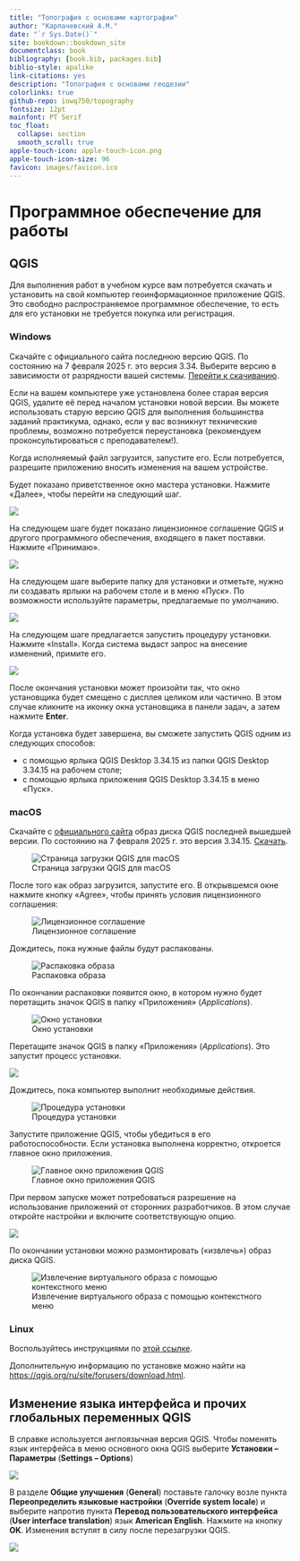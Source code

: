 ```yaml
--- 
title: "Топография с основами картографии"
author: "Карпачевский А.М."
date: "`r Sys.Date()`"
site: bookdown::bookdown_site
documentclass: book
bibliography: [book.bib, packages.bib]
biblio-style: apalike
link-citations: yes
description: "Топография с основами геодезии"
colorlinks: true
github-repo: iowq750/topography
fontsize: 12pt
mainfont: PT Serif
toc_float:
  collapse: section
  smooth_scroll: true
apple-touch-icon: apple-touch-icon.png
apple-touch-icon-size: 96
favicon: images/favicon.ico
---
```



# Программное обеспечение для работы {-}

## QGIS {-}

Для выполнения работ в учебном курсе вам потребуется скачать и установить на свой компьютер геоинформационное приложение QGIS. Это свободно распространяемое программное обеспечение, то есть для его установки не требуется покупка или регистрация. 

### Windows {-}

Скачайте с официального сайта последнюю версию QGIS. По состоянию на 7 февраля 2025 г. это версия 3.34. Выберите версию в зависимости от разрядности вашей системы. [Перейти к скачиванию](https://download.osgeo.org/qgis/windows/QGIS-OSGeo4W-3.34.15-1.msi){target="_blank"}.

Если на вашем компьютере уже установлена более старая версия QGIS, удалите её перед началом установки новой версии. Вы можете использовать старую версию QGIS для выполнения большинства заданий практикума, однако, если у вас возникнут технические проблемы, возможно потребуется переустановка (рекомендуем проконсультироваться с преподавателем!).

Когда исполняемый файл загрузится, запустите его. Если потребуется, разрешите приложению вносить изменения на вашем устройстве.

Будет показано приветственное окно мастера установки. Нажмите «Далее», чтобы перейти на следующий шаг.


![](images/Index0/win01.png)

На следующем шаге будет показано лицензионное соглашение QGIS и другого программного обеспечения, входящего в пакет поставки. Нажмите «Принимаю».

![](images/Index0/win02.png)

На следующем шаге выберите папку для установки и отметьте, нужно ли создавать ярлыки на рабочем столе и в меню «Пуск». По возможности используйте параметры, предлагаемые по умолчанию.

![](images/Index0/win03.png)

На следующем шаге предлагается запустить процедуру установки. Нажмите «Install». Когда система выдаст запрос на внесение изменений, примите его.

![](images/Index0/win04.png)

После окончания установки может произойти так, что окно установщика будет смещено с дисплея целиком или частично. В этом случае кликните на иконку окна установщика в панели задач, а затем нажмите **Enter**.

Когда установка будет завершена, вы сможете запустить QGIS одним из следующих способов:

* с помощью ярлыка QGIS Desktop 3.34.15 из папки QGIS Desktop 3.34.15 на рабочем столе;
* с помощью ярлыка приложения QGIS Desktop 3.34.15 в меню «Пуск».


### macOS {-}

Скачайте с [официального сайта](https://www.kyngchaos.com/files/software/qgis/QGIS-macOS-3.4.12-1.dmg){target="_blank"} образ диска QGIS последней вышедшей версии. По состоянию на 7 февраля 2025 г. это версия 3.34.15. [Скачать](https://qgis.org/downloads/macos/qgis-macos-pr.dmg){target="_blank"}.

![Страница загрузки QGIS для macOS](images/Index0/mac01.png)

После того как образ загрузится, запустите его. В открывшемся окне нажмите кнопку «Agree», чтобы принять условия лицензионного соглашения:

![Лицензионное соглашение](images/Index0/mac02.png)

Дождитесь, пока нужные файлы будут распакованы.


![Распаковка образа](images/Index0/mac03.png)

По окончании распаковки появится окно, в котором нужно будет перетащить значок QGIS в папку «Приложения» (*Applications*).

![Окно установки](images/Index0/mac04.png)

Перетащите значок QGIS в папку «Приложения» (*Applications*). Это запустит процесс установки.

![](images/Index0/mac05.png)

Дождитесь, пока компьютер выполнит необходимые действия.

![Процедура установки](images/Index0/mac06.png)

Запустите приложение QGIS, чтобы убедиться в его работоспособности. Если установка выполнена корректно, откроется главное окно приложения.

![Главное окно приложения QGIS](images/Index0/mac07.png)

При первом запуске может потребоваться разрешение на использование приложений от сторонних разработчиков. В этом случае откройте настройки и включите соответствующую опцию.

![](images/Index0/mac08.png)

По окончании установки можно размонтировать («извлечь») образ диска QGIS.

![Извлечение виртуального образа с помощью контекстного меню](images/Index0/mac09.png)

### Linux {-}

Воспользуйтесь инструкциями по [этой ссылке](https://qgis.org/ru/site/forusers/alldownloads.html#linux){target="_blank"}.

Дополнительную информацию по установке можно найти на [https://qgis.org/ru/site/forusers/download.html](https://qgis.org/ru/site/forusers/download.html){target="_blank"}.


## Изменение языка интерфейса и прочих глобальных переменных QGIS {#global}


В справке используется англоязычная версия QGIS. Чтобы поменять язык интерфейса в меню основного окна QGIS выберите **Установки – Параметры** (**Settings – Options**)


![](images/Index0/Options.png)


В разделе **Общие улучшения** (**General**) поставьте галочку возле пункта **Переопределить языковые настройки** (**Override system locale**) и выберите напротив пункта **Перевод пользовательского интерфейса** (**User interface translation**) язык **American English**. Нажмите на кнопку **OK**. Изменения вступят в силу после перезагрузки QGIS.


![](images/Index0/Interface.png)
